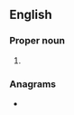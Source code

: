 ==English==

===Proper noun===
{{en-proper noun}}

# {{initialism of|en|{{w|European Synchrotron Radiation Facility}}}}

===Anagrams===
* {{anagrams|en|a=efrs|FERS|Refs|erfs|f***ers|refs|serf}}